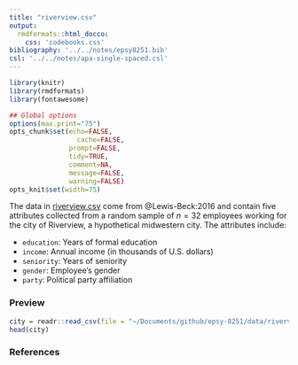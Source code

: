 ```yaml
---
title: "riverview.csv"
output: 
  rmdformats::html_docco:
    css: 'codebooks.css'
bibliography: '../../notes/epsy8251.bib'
csl: '../../notes/apa-single-spaced.csl'
---
```



```r
library(knitr)
library(rmdformats)
library(fontawesome)

## Global options
options(max.print="75")
opts_chunk$set(echo=FALSE,
	             cache=FALSE,
               prompt=FALSE,
               tidy=TRUE,
               comment=NA,
               message=FALSE,
               warning=FALSE)
opts_knit$set(width=75)
```


The data in [riverview.csv](https://github.com/zief0002/epsy-8251/raw/master/data/riverview.csv) come from @Lewis-Beck:2016 and contain five attributes collected from a random sample of $n=32$ employees working for the city of Riverview, a hypothetical midwestern city. The attributes include:

- `education`: Years of formal education
- `income`: Annual income (in thousands of U.S. dollars)
- `seniority`: Years of seniority
- `gender`: Employee's gender
- `party`: Political party affiliation


### Preview

```r
city = readr::read_csv(file = "~/Documents/github/epsy-8251/data/riverview.csv")
head(city)
```


### References
